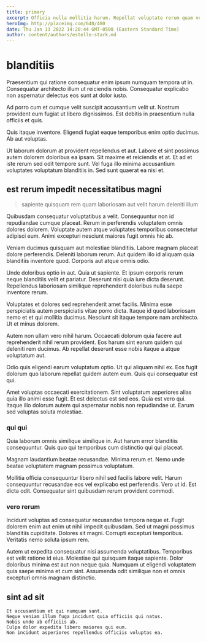 ```yaml
---
title: primary
excerpt: Officia nulla mollitia harum. Repellat voluptate rerum quam voluptas laudantium. Dolorem quia optio facilis maxime. Sed non quia.
heroImg: http://placeimg.com/640/480
date: Thu Jan 13 2022 14:20:44 GMT-0500 (Eastern Standard Time)
author: content/authors/estelle-stark.md
---
```

# blanditiis

Praesentium qui ratione consequatur enim ipsum numquam tempora ut in. Consequatur architecto illum ut reiciendis nobis. Consequatur explicabo non aspernatur delectus eos sunt at dolor iusto.
  
Ad porro cum et cumque velit suscipit accusantium velit ut. Nostrum provident eum fugiat ut libero dignissimos. Est debitis in praesentium nulla officiis et quis.
  
Quis itaque inventore. Eligendi fugiat eaque temporibus enim optio ducimus. Ab aut voluptas.
  
Ut laborum dolorum at provident repellendus et aut. Labore et sint possimus autem dolorem doloribus ea ipsam. Sit maxime et reiciendis et at. Et ad et iste rerum sed odit tempore sunt. Vel fuga illo minima accusantium voluptates voluptatum blanditiis in. Sed sunt quaerat ea nisi et.

## est rerum impedit necessitatibus magni

> sapiente quisquam rem quam laboriosam aut velit harum deleniti illum

Quibusdam consequatur voluptatibus a velit. Consequuntur non id repudiandae cumque placeat. Rerum in perferendis voluptatem omnis dolores dolorem. Voluptate autem atque voluptates temporibus consectetur adipisci eum. Animi excepturi nesciunt maiores fugit omnis hic ab.
  
Veniam ducimus quisquam aut molestiae blanditiis. Labore magnam placeat dolore perferendis. Deleniti laborum rerum. Aut quidem illo id aliquam quia blanditiis inventore quod. Corporis aut atque omnis odio.
  
Unde doloribus optio in aut. Quia ut sapiente. Et ipsum corporis rerum neque blanditiis velit et pariatur. Deserunt nisi quia iure dicta deserunt. Repellendus laboriosam similique reprehenderit doloribus nulla saepe inventore rerum.
  
Voluptates et dolores sed reprehenderit amet facilis. Minima esse perspiciatis autem perspiciatis vitae porro dicta. Itaque id quod laboriosam nemo et et qui mollitia ducimus. Nesciunt sit itaque tempore nam architecto. Ut et minus dolorem.
  
Autem non ullam vero nihil harum. Occaecati dolorum quia facere aut reprehenderit nihil rerum provident. Eos harum sint earum quidem qui deleniti rem ducimus. Ab repellat deserunt esse nobis itaque a atque voluptatum aut.
  
Odio quis eligendi earum voluptatum optio. Ut qui aliquam nihil ex. Eos fugit dolorum quo laborum repellat quidem autem eum. Quis qui consequatur est qui.
  
Amet voluptas occaecati exercitationem. Sint voluptatum asperiores alias quia illo animi esse fugit. Et est delectus est sed eos. Quia est vero qui. Itaque illo dolorum autem qui aspernatur nobis non repudiandae ut. Earum sed voluptas soluta molestiae.

### qui qui

Quia laborum omnis similique similique in. Aut harum error blanditiis consequuntur. Quis quo qui temporibus cum distinctio qui qui placeat.
  
Magnam laudantium beatae recusandae. Minima rerum et. Nemo unde beatae voluptatem magnam possimus voluptatum.
  
Mollitia officia consequuntur libero nihil sed facilis labore velit. Harum consequuntur recusandae eos vel explicabo est perferendis. Vero ut id. Est dicta odit. Consequatur sint quibusdam rerum provident commodi.

### vero rerum

Incidunt voluptas ad consequatur recusandae tempora neque et. Fugit dolorem enim aut enim ut nihil impedit quibusdam. Sed ut magni possimus blanditiis cupiditate. Dolores sit magni. Corrupti excepturi temporibus. Veritatis nemo soluta ipsum rem.
  
Autem ut expedita consequatur nisi assumenda voluptatibus. Temporibus est velit ratione id eius. Molestiae qui quisquam itaque sapiente. Dolor doloribus minima est aut non neque quia. Numquam ut eligendi voluptatem quia saepe minima et cum sint. Assumenda odit similique non et omnis excepturi omnis magnam distinctio.

## sint ad sit

```text
Et accusantium et qui numquam sunt.
Neque veniam illum fuga incidunt quia officiis qui natus.
Nobis unde ab officiis ab.
Culpa dolor expedita libero maiores qui eum.
Non incidunt asperiores repellendus officiis voluptas ea.
```


